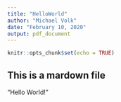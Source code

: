 ```yaml
---
title: "HelloWorld"
author: "Michael Volk"
date: "February 10, 2020"
output: pdf_document
---
```


```r
knitr::opts_chunk$set(echo = TRUE)
```

## This is a mardown file
"Hello World!"


